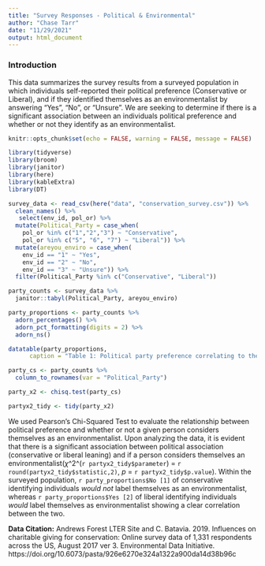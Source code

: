 ```yaml
---
title: "Survey Responses - Political & Environmental"
author: "Chase Tarr"
date: "11/29/2021"
output: html_document
---
```


### Introduction
This data summarizes the survey results from a surveyed population in which individuals self-reported their political preference (Conservative or Liberal), and if they identified themselves as an environmentalist by answering "Yes", "No", or "Unsure". We are seeking to determine if there is a significant association between an individuals political preference and whether or not they identify as an environmentalist. 
```r
knitr::opts_chunk$set(echo = FALSE, warning = FALSE, message = FALSE)

library(tidyverse)
library(broom)
library(janitor)
library(here)
library(kableExtra)
library(DT)
```

```r
survey_data <- read_csv(here("data", "conservation_survey.csv")) %>% 
  clean_names() %>% 
   select(env_id, pol_or) %>% 
  mutate(Political_Party = case_when(
    pol_or %in% c("1","2","3") ~ "Conservative",
    pol_or %in% c("5", "6", "7") ~ "Liberal")) %>% 
  mutate(areyou_enviro = case_when(
    env_id == "1" ~ "Yes",
    env_id == "2" ~ "No",
    env_id == "3" ~ "Unsure")) %>% 
  filter(Political_Party %in% c("Conservative", "Liberal"))
```


```r
party_counts <- survey_data %>% 
  janitor::tabyl(Political_Party, areyou_enviro)

party_proportions <- party_counts %>% 
  adorn_percentages() %>% 
  adorn_pct_formatting(digits = 2) %>% 
  adorn_ns()

datatable(party_proportions,
      caption = "Table 1: Political party preference correlating to the proportion of proclaimed Environmentalists")
```

```r
party_cs <- party_counts %>% 
  column_to_rownames(var = "Political_Party")
```

```r
party_x2 <- chisq.test(party_cs)

partyx2_tidy <- tidy(party_x2)
```

We used Pearson's Chi-Squared Test to evaluate the relationship between political preference and whether or not a given person considers themselves as an environmentalist. Upon analyzing the data, it is evident that there is a significant association between political association (conservative or liberal leaning) and if a person considers themselves an environmentalist($\chi$\^2\^(`r partyx2_tidy$parameter`) = `r round(partyx2_tidy$statistic,2)`, *p* = `r partyx2_tidy$p.value`). Within the surveyed population, `r party_proportions$No [1]` of conservative identifying individuals *would not* label themselves as an environmentalist, whereas `r party_proportions$Yes [2]` of liberal identifying individuals *would* label themselves as environmentalist showing a clear correlation between the two.


**Data Citation:** Andrews Forest LTER Site and C. Batavia. 2019. Influences on charitable giving for conservation: Online survey data of 1,331 respondents across the US, August 2017 ver 3. Environmental Data Initiative. https://doi.org/10.6073/pasta/926e6270e324a1322a900da14d38b96c
